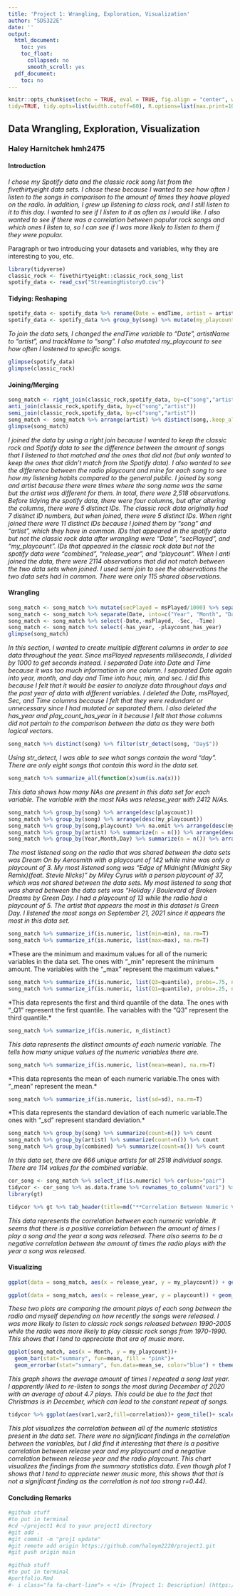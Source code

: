 ```yaml
---
title: 'Project 1: Wrangling, Exploration, Visualization'
author: "SDS322E"
date: ''
output:
  html_document:
    toc: yes
    toc_float:
      collapsed: no
      smooth_scroll: yes
  pdf_document:
    toc: no
---
```


```r
knitr::opts_chunk$set(echo = TRUE, eval = TRUE, fig.align = "center", warning = F, message = F,
tidy=TRUE, tidy.opts=list(width.cutoff=60), R.options=list(max.print=100))
```

## Data Wrangling, Exploration, Visualization

### Haley Harnitchek hmh2475

#### Introduction 
*I chose my Spotify data and the classic rock song list from the fivethirtyeight data sets. I chose these because I wanted to see how often I listen to the songs in comparison to the amount of times they haave played on the radio. In addition, I grew up listening to class rock, and I still listen to it to this day. I wanted to see if I listen to it as often as I would like. I also wanted to see if there was a correlation between popular rock songs and which ones I listen to, so I can see if I was more likely to listen to them if they were popular.*

Paragraph or two introducing your datasets and variables, why they are interesting to you, etc.

```R
library(tidyverse)
classic_rock <- fivethirtyeight::classic_rock_song_list
spotify_data <- read_csv("StreamingHistory0.csv")
```
 
#### Tidying: Reshaping

```R
spotify_data <- spotify_data %>% rename(Date = endTime, artist = artistName, song = trackName)
spotify_data <- spotify_data %>% group_by(song) %>% mutate(my_playcount=n())
```
*To join the data sets, I changed the endTime variable to "Date", artistName to "artist", and trackName to "song". I also mutated my_playcount to see how often I lostened to specific songs.*
  
```R
glimpse(spotify_data)
glimpse(classic_rock)
```

#### Joining/Merging

```R
song_match <- right_join(classic_rock,spotify_data, by=c("song","artist"))
anti_join(classic_rock,spotify_data, by=c("song","artist"))
semi_join(classic_rock,spotify_data, by=c("song","artist"))
song_match <- song_match %>% arrange(artist) %>% distinct(song,.keep_all = T)
glimpse(song_match)
```
*I joined the data by using a right join because I wanted to keep the classic rock and Spotify data to see the difference between the amount of songs that I listened to that matched and the ones that did not (but only wanted to keep the ones that didn't match from the Spotify data). I also wanted to see the difference between the radio playcount and mine for each song to see how my listening habits compared to the general public. I joined by song and artist because there were times where the song name was the same but the artist was different for them. In total, there were 2,518 observations. Before tidying the spotify data, there were four columns, but after altering the columns, there were 5 distinct IDs. The classic rock data originally had 7 distinct ID numbers, but when joined, there were 5 distinct IDs. When right joined there were 11 distinct IDs because I joined them by "song" and "artist", which they have in common. IDs that appeared in the spotify data but not the classic rock data after wrangling were "Date", "secPlayed", and "my_playcount". IDs that appeared in the classic rock data but not the spotify data were "combined", "release_year", and "playcount". When I anti joined the data, there were 2114 observations that did not match between the two data sets when joined. I used semi join to see the observations the two data sets had in common. There were only 115 shared observations.*

####  Wrangling

```R
song_match <- song_match %>% mutate(secPlayed = msPlayed/1000) %>% separate(Date, into = c("Date","Time"), sep=11, remove=F)
song_match <- song_match %>% separate(Date, into=c("Year", "Month", "Day"), sep="-", remove=F) %>% separate(Time,into=c("Hour","Min","Sec"), sep=":", remove=F)
song_match <- song_match %>% select(-Date,-msPlayed, -Sec, -Time)
song_match <- song_match %>% select(-has_year, -playcount_has_year)
glimpse(song_match)
```
*In this section, I wanted to create multiple different columns in order to see data throughout the year. Since msPlayed represents milliseconds, I divided by 1000 to get seconds instead. I separated Date into Date and Time because it was too much information in one column. I separated Date again into year, month, and day and Time into hour, min, and sec. I did this because I felt that it would be easier to analyze data throughout days and the past year of data with different variables. I deleted the Date, msPlayed, Sec, and Time columns because I felt that they were redundant or unnecessary since I had mutated or separated them. I also deleted the has_year and play_count_has_year in it because I felt that those columns did not pertain to the comparison between the data as they were both logical vectors.* 

```R
song_match %>% distinct(song) %>% filter(str_detect(song, "Day$"))
```
*Using str_detect, I was able to see what songs contain the word "day". There are only eight songs that contain this word in the data set.*
```R
song_match %>% summarize_all(function(x)sum(is.na(x)))
```
*This data shows how many NAs are present in this data set for each variable. The variable with the most NAs was release_year with 2412 N/As.*
```R
song_match %>% group_by(song) %>% arrange(desc(playcount))
song_match %>% group_by(song) %>% arrange(desc(my_playcount))
song_match %>% group_by(song,playcount) %>% na.omit %>% arrange(desc(my_playcount))
song_match %>% group_by(artist) %>% summarize(n = n()) %>% arrange(desc(n))
song_match %>% group_by(Year,Month,Day) %>% summarize(n = n()) %>% arrange(desc(n))
```
*The most listened song on the radio that was shared between the data sets was Dream On by Aerosmith with a playcount of 142 while mine was only a playcount of 3. My most listened song was "Edge of Midnight (Midnight Sky Remix)(feat. Stevie Nicks)" by Miley Cyrus with a person playcount of 37, which was not shared between the data sets. My most listened to song that was shared between the data sets was "Holiday / Boulevard of Broken Dreams by Green Day. I had a playcount of 13 while the radio had a playcount of 5. The artist that appears the most in this dataset is Green Day. I listened the most songs on September 21, 2021 since it appears the most in this data set. *
```R
song_match %>% summarize_if(is.numeric, list(min=min), na.rm=T)
song_match %>% summarize_if(is.numeric, list(max=max), na.rm=T)
```
*These are the minimum and maximum values for all of the numeric variables in the data set. The ones with "_min" represent the minimum amount. The variables with the "_max" represent the maximum values.*
```R
song_match %>% summarize_if(is.numeric, list(Q3=quantile), probs=.75, na.rm=T)
song_match %>% summarize_if(is.numeric, list(Q1=quantile), probs=.25, na.rm=T)
```
*This data represents the first and third quantile of the data. The ones with "_Q1" represent the first quantile. The variables with the "Q3" represent the third quantile.*
```R
song_match %>% summarize_if(is.numeric, n_distinct)
```
*This data represents the distinct amounts of each numeric variable. The tells how many unique values of the numeric variables there are. *
```R
song_match %>% summarize_if(is.numeric, list(mean=mean), na.rm=T)
```
*This data represents the mean of each numeric variable.The ones with "_mean" represent the mean.*

```R
song_match %>% summarize_if(is.numeric, list(sd=sd), na.rm=T)
```
*This data represents the standard deviation of each numeric variable.The ones with "_sd" represent standard deviation.*
```R
song_match %>% group_by(song) %>% summarize(count=n()) %>% count
song_match %>% group_by(artist) %>% summarize(count=n()) %>% count
song_match %>% group_by(combined) %>% summarize(count=n()) %>% count
```
*In this data set, there are 666 unique artists for all 2518 individual songs. There are 114 values for the combined variable. *


```R
cor_song <- song_match %>% select_if(is.numeric) %>% cor(use="pair")
tidycor <- cor_song %>% as.data.frame %>% rownames_to_column("var1") %>% pivot_longer(-1,names_to="var2",values_to="correlation")
library(gt)

tidycor %>% gt %>% tab_header(title=md("**Correlation Between Numeric Variables**"), subtitle=md("A table of my `song_match` correlation"))
```
*This data represents the correlation between each numeric variable. It seems that there is a positive correlation between the amount of times I play a song and the year a song was released. There also seems to be a negative correlation between the amount of times the radio plays with the year a song was released.*

#### Visualizing

```R
ggplot(data = song_match, aes(x = release_year, y = my_playcount)) + geom_point(aes(size=1)) + geom_point(color="blue") + ggtitle("Frequency of Classic Rock Songs Played By Me By Release Year")+ scale_y_continuous(name = "Frequency") + scale_x_continuous(name = "Song Release Year")+ theme(legend.position="none")

ggplot(data = song_match, aes(x = release_year, y = playcount)) + geom_point(aes(col="red", size=1)) + ggtitle("Frequency of Classic Rock Songs Played on Radio By Release Year") + scale_y_continuous(name = "Frequency") + scale_x_continuous(name = "Song Release Year")+ theme(legend.position="none")
```

*These two plots are comparing the amount plays of each song between the radio and myself depending on how recently the songs were released. I was more likely to listen to classic rock songs released between 1990-2005 while the radio was more likely to play classic rock songs from 1970-1990. This shows that I tend to appreciate that era of music more.*

```R
ggplot(song_match, aes(x = Month, y = my_playcount))+
  geom_bar(stat="summary", fun=mean, fill = "pink")+
  geom_errorbar(stat="summary", fun.data=mean_se, color="blue") + theme(axis.text.x = element_text(angle=45, hjust=1), legend.position="none") + scale_y_continuous(name = "Average Personal Playcount") + ggtitle("Personal Playcount Per Month")
```

*This graph shows the average amount of times I repeated a song last year. I apparently liked to re-listen to songs the most during December of 2020 with an average of about 4.7 plays. This could be due to the fact that Christmas is in December, which can lead to the constant repeat of songs.*

```R
tidycor %>% ggplot(aes(var1,var2,fill=correlation))+ geom_tile()+ scale_fill_gradient2(low="red",mid="gray",high="blue")+ geom_text(aes(label=round(correlation,2)),color = "black", size = 4)+ theme(axis.text.x = element_text(angle = 90, hjust=1))+ coord_fixed()
```

*This plot visualizes the correlation between all of the numeric statistics present in the data set. There were no significant findings in the correlation between the variables, but I did find it interesting that there is a positive correlation between release year and my playcount and a negative correlation between release year and the radio playcount. This chart visualizes the findings from the summary statistics data. Even though plot 1 shows that I tend to appreciate newer music more, this shows that that is not a significant finding as the correlation is not too strong r=0.44).*

#### Concluding Remarks

```R
#github stuff
#to put in terminal
#cd ~/project1 #cd to your project1 directory
#git add .
#git commit -m "proj1 update"
#git remote add origin https://github.com/haleym2220/project1.git
#git push origin main
```

```R
#github stuff
#to put in terminal
#portfolio.Rmd
#- i class="fa fa-chart-line"> < </i> [Project 1: Description] (https://haleym2220/github.io/project1)
```


